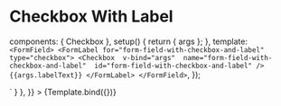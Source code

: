 
<Meta id="vue-checkbox--label" title="Vue.js Component/Checkbox" component={Checkbox} argTypes={argTypes} />

# Checkbox With Label

  components: { Checkbox },
  setup() {
    return { args };
  },
  template: `
  <FormField>
    <FormLabel for="form-field-with-checkbox-and-label" type="checkbox">
        <Checkbox 
        v-bind="args" 
        name="form-field-with-checkbox-and-label" 
        id="form-field-with-checkbox-and-label"
        />
        {{args.labelText}}
    </FormLabel>
  </FormField>`,
});

<Canvas>
  <Story
    name="Checkbox With Label"
    args={{ ...componentArgs, labelText: "Label" }}
    parameters={{
      docs: { source: { code: `<Checkbox />` } },
    }}
  >
    {Template.bind({})}
  </Story>
</Canvas>
